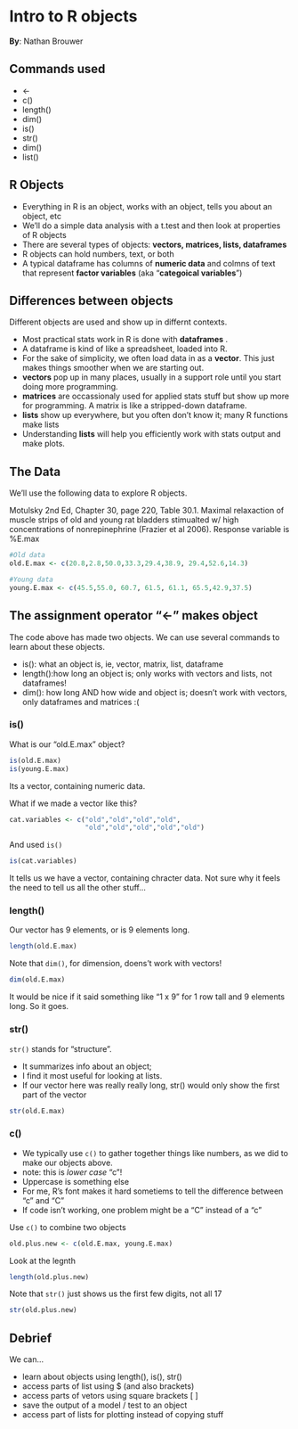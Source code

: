 # Intro to R objects

**By**: Nathan Brouwer

## Commands used

* <-
* c()
* length()
* dim()
* is()
* str()
* dim()
* list()




## R Objects

* Everything in R is an object, works with an object, tells you about an object, etc
* We'll do a simple data analysis with a t.test and then look at properties of R objects
* There are several types of objects: **vectors, matrices, lists, dataframes**
* R objects can hold numbers, text, or both
* A typical dataframe has columns of **numeric data** and colmns of text that represent **factor variables** (aka "**categoical variables**")



## Differences between objects

Different objects are used and show up in differnt contexts.

* Most practical stats work in R is done with **dataframes** .  
* A dataframe is kind of like a spreadsheet, loaded into R.
* For the sake of simplicity, we often load data in as a **vector**.  This just makes things smoother when we are starting out.
* **vectors** pop up in many places, usually in a support role until you start doing more programming.
* **matrices** are occassionaly used for applied stats stuff but show up more for programming.  A matrix is like a stripped-down dataframe.
* **lists** show up everywhere, but you often don't know it; many R functions make lists
* Understanding **lists** will help you efficiently work with stats output and make plots.




## The Data

We'll use the following data to explore R objects.

Motulsky 2nd Ed, Chapter 30, page 220, Table 30.1.  Maximal relaxaction of muscle strips of old and young rat bladders stimualted w/ high concentrations of nonrepinephrine (Frazier et al 2006).  Response variable is %E.max

```r

#Old data
old.E.max <- c(20.8,2.8,50.0,33.3,29.4,38.9, 29.4,52.6,14.3)

#Young data
young.E.max <- c(45.5,55.0, 60.7, 61.5, 61.1, 65.5,42.9,37.5)

```



## The assignment operator "<-" makes object

The code above has made two objects.  We can use several commands to learn about these objects.

* is(): what an object is, ie, vector, matrix, list, dataframe
* length():how long an object is; only works with vectors and lists, not dataframes!
* dim(): how long AND how wide and object is; doesn't work with vectors, only dataframes and matrices :(


### is()

What is our "old.E.max" object?

```r

is(old.E.max)
is(young.E.max)
```



Its a vector, containing numeric data.


What if we made a vector like this?
```r
cat.variables <- c("old","old","old","old",
                   "old","old","old","old","old")
```



And used `is()`

```r
is(cat.variables)
```

It tells us we have a vector, containing chracter data.  Not sure why it feels the need to tell us all the other stuff...


### length()

Our vector has 9 elements, or is 9 elements long.
```r
length(old.E.max)
```



Note that `dim()`, for dimension, doens't work with vectors!

```r
dim(old.E.max)
```

It would be nice if it said something like "1 x 9" for 1 row tall and 9 elements long.  So it goes.


### str()

`str()` stands for "structure". 

* It summarizes info about an object; 
* I find it most useful for looking at lists.  
* If our vector here was really really long, str() would only show the first part of the vector

```r
str(old.E.max)
```



### c()

* We typically use `c()` to gather together things like numbers, as we did to make our objects above. 
* note: this is *lower case* "c"! 
* Uppercase is something else
* For me, R's font makes it hard sometiems to tell the difference between "c" and "C"
* If code isn't working, one problem might be a "C" instead of a "c"

Use `c()` to combine two objects

```r
old.plus.new <- c(old.E.max, young.E.max)
```



Look at the legnth

```r
length(old.plus.new)
```



Note that `str()` just shows us the first few digits, not all 17
```r
str(old.plus.new)
```




## Debrief

We can...

* learn about objects using length(), is(), str()
* access parts of list using $ (and also brackets)
* access parts of vetors using square brackets [ ]
* save the output of a model / test to an object
* access part of lists for plotting instead of copying stuff
